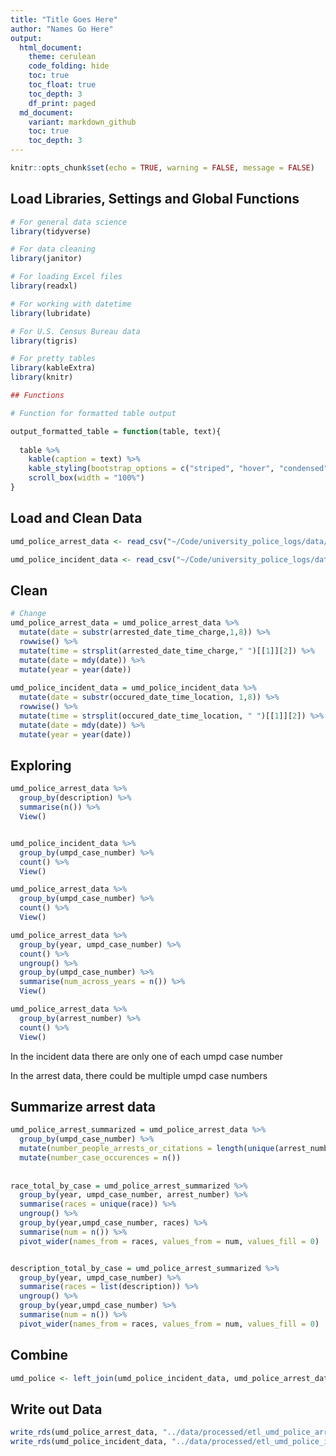 ```yaml
---
title: "Title Goes Here"
author: "Names Go Here" 
output:
  html_document:
    theme: cerulean
    code_folding: hide
    toc: true
    toc_float: true
    toc_depth: 3
    df_print: paged
  md_document:
    variant: markdown_github
    toc: true
    toc_depth: 3
---
```

```r
knitr::opts_chunk$set(echo = TRUE, warning = FALSE, message = FALSE)
```



## Load Libraries, Settings and Global Functions
```r
# For general data science
library(tidyverse)

# For data cleaning
library(janitor)

# For loading Excel files
library(readxl)

# For working with datetime
library(lubridate)

# For U.S. Census Bureau data
library(tigris)

# For pretty tables
library(kableExtra)
library(knitr)

## Functions 

# Function for formatted table output

output_formatted_table = function(table, text){
  
  table %>% 
    kable(caption = text) %>%
    kable_styling(bootstrap_options = c("striped", "hover", "condensed", "responsive"), font_size = 14, fixed_thead = T) %>%
    scroll_box(width = "100%")
}


```
## Load and Clean Data

```r

umd_police_arrest_data <- read_csv("~/Code/university_police_logs/data/handmade/umd_police_arrest_data_2021_09_13.csv")

umd_police_incident_data <- read_csv("~/Code/university_police_logs/data/handmade/umd_police_incident_data_2021_09_13.csv")


```

## Clean

```r

# Change
umd_police_arrest_data = umd_police_arrest_data %>% 
  mutate(date = substr(arrested_date_time_charge,1,8)) %>% 
  rowwise() %>% 
  mutate(time = strsplit(arrested_date_time_charge," ")[[1]][2]) %>% 
  mutate(date = mdy(date)) %>% 
  mutate(year = year(date))
  
umd_police_incident_data = umd_police_incident_data %>% 
  mutate(date = substr(occured_date_time_location, 1,8)) %>% 
  rowwise() %>% 
  mutate(time = strsplit(occured_date_time_location, " ")[[1]][2]) %>% 
  mutate(date = mdy(date)) %>% 
  mutate(year = year(date))


```

## Exploring
```r
umd_police_arrest_data %>% 
  group_by(description) %>% 
  summarise(n()) %>% 
  View()


umd_police_incident_data %>% 
  group_by(umpd_case_number) %>% 
  count() %>% 
  View()

umd_police_arrest_data %>% 
  group_by(umpd_case_number) %>% 
  count() %>% 
  View()

umd_police_arrest_data %>% 
  group_by(year, umpd_case_number) %>% 
  count() %>% 
  ungroup() %>% 
  group_by(umpd_case_number) %>% 
  summarise(num_across_years = n()) %>% 
  View()

umd_police_arrest_data %>% 
  group_by(arrest_number) %>% 
  count() %>% 
  View()
```

In the incident data there are only one of each umpd case number 

In the arrest data, there could be multiple umpd case numbers

## Summarize arrest data

```r

umd_police_arrest_summarized = umd_police_arrest_data %>% 
  group_by(umpd_case_number) %>% 
  mutate(number_people_arrests_or_citations = length(unique(arrest_number))) %>% 
  mutate(number_case_occurences = n())
  
  
race_total_by_case = umd_police_arrest_summarized %>% 
  group_by(year, umpd_case_number, arrest_number) %>% 
  summarise(races = unique(race)) %>% 
  ungroup() %>% 
  group_by(year,umpd_case_number, races) %>% 
  summarise(num = n()) %>% 
  pivot_wider(names_from = races, values_from = num, values_fill = 0) 


description_total_by_case = umd_police_arrest_summarized %>% 
  group_by(year, umpd_case_number) %>% 
  summarise(races = list(description)) %>% 
  ungroup() %>% 
  group_by(year,umpd_case_number) %>% 
  summarise(num = n()) %>% 
  pivot_wider(names_from = races, values_from = num, values_fill = 0) 
```




## Combine

```r

umd_police <- left_join(umd_police_incident_data, umd_police_arrest_data, by = "umpd_case_number")


```


## Write out Data
```r
write_rds(umd_police_arrest_data, "../data/processed/etl_umd_police_arrest_data.rds")
write_rds(umd_police_incident_data, "../data/processed/etl_umd_police_incident_data.rds")
```

